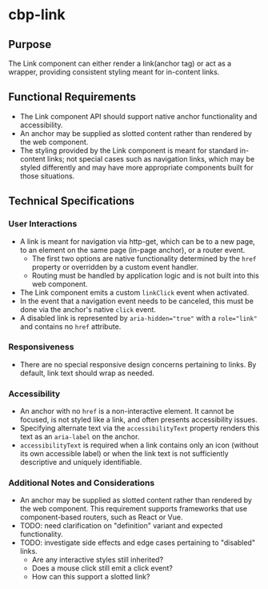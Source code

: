 
<Meta title="Components/Link/Specifications" />

# cbp-link

## Purpose

The Link component can either render a link(anchor tag) or act as a wrapper, providing consistent styling meant for in-content links.

## Functional Requirements

* The Link component API should support native anchor functionality and accessibility.
* An anchor may be supplied as slotted content rather than rendered by the web component.
* The styling provided by the Link component is meant for standard in-content links; not special cases such as navigation links, which may be styled differently and may have more appropriate components built for those situations.

## Technical Specifications

### User Interactions

* A link is meant for navigation via http-get, which can be to a new page, to an element on the same page (in-page anchor), or a router event.
  * The first two options are native functionality determined by the `href` property or overridden by a custom event handler.
  * Routing must be handled by application logic and is not built into this web component.
* The Link component emits a custom `linkClick` event when activated.
* In the event that a navigation event needs to be canceled, this must be done via the anchor's native `click` event.
* A disabled link is represented by `aria-hidden="true"` with a `role="link"` and contains no `href` attribute.

### Responsiveness

* There are no special responsive design concerns pertaining to links. By default, link text should wrap as needed.

### Accessibility

* An anchor with no `href` is a non-interactive element. It cannot be focused, is not styled like a link, and often presents accessibility issues.
* Specifying alternate text via the `accessibilityText` property renders this text as an `aria-label` on the anchor.
* `accessibilityText` is required when a link contains only an icon (without its own accessible label) or when the link text is not sufficiently descriptive and uniquely identifiable.

### Additional Notes and Considerations

* An anchor may be supplied as slotted content rather than rendered by the web component. This requirement supports frameworks that use component-based routers, such as React or Vue.
* TODO: need clarification on "definition" variant and expected functionality.
* TODO: investigate side effects and edge cases pertaining to "disabled" links.
  * Are any interactive styles still inherited?
  * Does a mouse click still emit a click event?
  * How can this support a slotted link?
